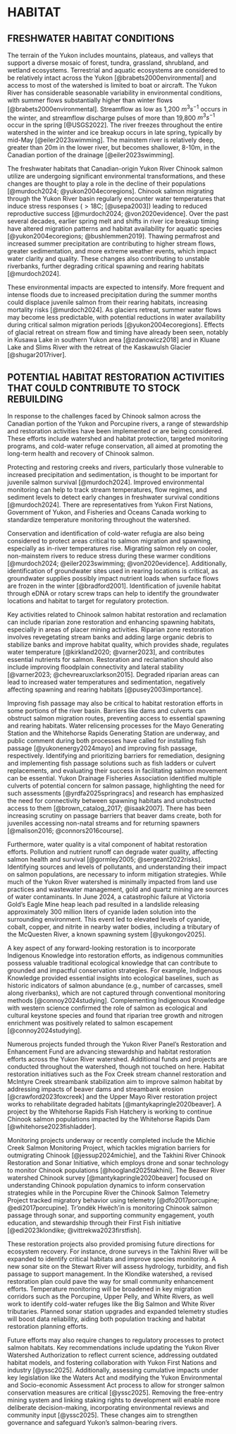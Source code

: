 # HABITAT {#sec:HABITAT}
## FRESHWATER HABITAT CONDITIONS

The terrain of the Yukon includes mountains, plateaus, and valleys that support a diverse mosaic of forest, tundra, grassland, shrubland, and wetland ecosystems. Terrestrial and aquatic ecosystems are considered to be relatively intact across the Yukon [@brabets2000environmental] and access to most of the watershed is limited to boat or aircraft. The Yukon River has considerable seasonable variability in environmental conditions, with summer flows substantially higher than winter flows [@brabets2000environmental]. Streamflow as low as 1,200 $m^3s^{-1}$ occurs in the winter, and streamflow discharge pulses of more than 19,800 $m^3s^{-1}$ occur in the spring [@USGS2022]. The river freezes throughout the entire watershed in the winter and ice breakup occurs in late spring, typically by mid-May [@eiler2023swimming]. The mainstem river is relatively deep, greater than 20m in the lower river, but becomes shallower, 8-10m, in the Canadian portion of the drainage [@eiler2023swimming].

The freshwater habitats that Canadian-origin Yukon River Chinook salmon utilize are undergoing significant environmental transformations, and these changes are thought to play a role in the decline of their populations [@murdoch2024; @yukon2004ecoregions]. Chinook salmon migrating through the Yukon River basin regularly encounter water temperatures that induce stress responses ($>18$C; [@usepa2003]) leading to reduced reproductive success [@murdoch2024; @von2020evidence]. Over the past several decades, earlier spring melt and shifts in river ice breakup timing have altered migration patterns and habitat availability for aquatic species [@yukon2004ecoregions; @bushlemmen2019]. Thawing permafrost and increased summer precipitation are contributing to higher stream flows, greater sedimentation, and more extreme weather events, which impact water clarity and quality. These changes also contributing to unstable riverbanks, further degrading critical spawning and rearing habitats [@murdoch2024].

These environmental impacts are expected to intensify. More frequent and intense floods due to increased precipitation during the summer months could displace juvenile salmon from their rearing habitats, increasing mortality risks [@murdoch2024]. As glaciers retreat, summer water flows may become less predictable, with potential reductions in water availability during critical salmon migration periods [@yukon2004ecoregions]. Effects of glacial retreat on stream flow and timing have already been seen, notably in Kusawa Lake in southern Yukon area [@zdanowicz2018] and in Kluane Lake and Slims River with the retreat of the Kaskawulsh Glacier [@shugar2017river].

## POTENTIAL HABITAT RESTORATION ACTIVITIES THAT COULD CONTRIBUTE TO STOCK REBUILDING

In response to the challenges faced by Chinook salmon across the Canadian portion of the Yukon and Porcupine rivers, a range of stewardship and restoration activities have been implemented or are being considered. These efforts include watershed and habitat protection, targeted monitoring programs, and cold-water refuge conservation, all aimed at promoting the long-term health and recovery of Chinook salmon.

Protecting and restoring creeks and rivers, particularly those vulnerable to increased precipitation and sedimentation, is thought to be important for juvenile salmon survival [@murdoch2024]. Improved environmental monitoring can help to track stream temperatures, flow regimes, and sediment levels to detect early changes in freshwater survival conditions [@murdoch2024]. There are representatives from Yukon First Nations, Government of Yukon, and Fisheries and Oceans Canada working to standardize temperature monitoring throughout the watershed.

Conservation and identification of cold-water refugia are also being considered to protect areas critical to salmon migration and spawning, especially as in-river temperatures rise. Migrating salmon rely on cooler, non-mainstem rivers to reduce stress during these warmer conditions [@murdoch2024; @eiler2023swimming; @von2020evidence]. Additionally, identification of groundwater sites used in rearing locations is critical, as groundwater supplies possibly impact nutrient loads when surface flows are frozen in the winter [@bradford2001]. Identification of juvenile habitat through eDNA or rotary screw traps can help to identify the groundwater locations and habitat to target for regulatory protection.

Key activities related to Chinook salmon habitat restoration and reclamation can include riparian zone restoration and enhancing spawning habitats, especially in areas of placer mining activities. Riparian zone restoration involves revegetating stream banks and adding large organic debris to stabilize banks and improve habitat quality, which provides shade, regulates water temperature [@kirkland2020; @varner2023], and contributes essential nutrients for salmon. Restoration and reclamation should also include improving floodplain connectivity and lateral stability [@varner2023; @chevrearuxclarkson2015]. Degraded riparian areas can lead to increased water temperatures and sedimentation, negatively affecting spawning and rearing habitats [@pusey2003importance].

Improving fish passage may also be critical to habitat restoration efforts in some portions of the river basin. Barriers like dams and culverts can obstruct salmon migration routes, preventing access to essential spawning and rearing habitats. Water relicensing processes for the Mayo Generating Station and the Whitehorse Rapids Generating Station are underway, and public comment during both processes have called for installing fish passage [@yukonenergy2024mayo] and improving fish passage, respectively. Identifying and prioritizing barriers for remediation, designing and implementing fish passage solutions such as fish ladders or culvert replacements, and evaluating their success in facilitating salmon movement can be essential. Yukon Drainage Fisheries Association identified multiple culverts of potential concern for salmon passage, highlighting the need for such assessments [@yrdfa2025springracs] and research has emphasized the need for connectivity between spawning habitats and unobstructed access to them [@brown_catalog_2017; @isaak2007]. There has been increasing scrutiny on passage barriers that beaver dams create, both for juveniles accessing non-natal streams and for returning spawners [@malison2016; @connors2016course].

Furthermore, water quality is a vital component of habitat restoration efforts. Pollution and nutrient runoff can degrade water quality, affecting salmon health and survival [@gormley2005; @sergeant2022risks]. Identifying sources and levels of pollutants, and understanding their impact on salmon populations, are necessary to inform mitigation strategies. While much of the Yukon River watershed is minimally impacted from land use practices and wastewater management, gold and quartz mining are sources of water contaminants. In June 2024, a catastrophic failure at Victoria Gold's Eagle Mine heap leach pad resulted in a landslide releasing approximately 300 million liters of cyanide laden solution into the surrounding environment. This event led to elevated levels of cyanide, cobalt, copper, and nitrite in nearby water bodies, including a tributary of the McQuesten River, a known spawning system [@yukongov2025].

A key aspect of any forward-looking restoration is to incorporate Indigenous Knowledge into restoration efforts, as indigenous communities possess valuable traditional ecological knowledge that can contribute to grounded and impactful conservation strategies. For example, Indigenous Knowledge provided essential insights into ecological baselines, such as historic indicators of salmon abundance (e.g., number of carcasses, smell along riverbanks), which are not captured through conventional monitoring methods [@connoy2024studying]. Complementing Indigenous Knowledge with western science confirmed the role of salmon as ecological and cultural keystone species and found that riparian tree growth and nitrogen enrichment was positively related to salmon escapement [@connoy2024studying].

Numerous projects funded through the Yukon River Panel's Restoration and Enhancement Fund are advancing stewardship and habitat restoration efforts across the Yukon River watershed. Additional funds and projects are conducted throughout the watershed, though not touched on here. Habitat restoration initiatives such as the Fox Creek stream channel restoration and McIntyre Creek streambank stabilization aim to improve salmon habitat by addressing impacts of beaver dams and streambank erosion [@crawford2023foxcreek] and the Upper Mayo River restoration project works to rehabilitate degraded habitats [@mantykapringle2020beaver]. A project by the Whitehorse Rapids Fish Hatchery is working to continue Chinook salmon populations impacted by the Whitehorse Rapids Dam [@whitehorse2023fishladder].

Monitoring projects underway or recently completed include the Michie Creek Salmon Monitoring Project, which tackles migration barriers for outmigrating Chinook [@jessup2024michie], and the Takhini River Chinook Restoration and Sonar Initiative, which employs drone and sonar technology to monitor Chinook populations [@hoogland2025takhini]. The Beaver River watershed Chinook survey [@mantykapringle2020beaver] focused on understanding Chinook population dynamics to inform conservation strategies while in the Porcupine River the Chinook Salmon Telemetry Project tracked migratory behavior using telemetry [@dfo2017porcupine; @edi2017porcupine]. Tr'ondëk Hwëch'in is monitoring Chinook salmon passage through sonar, and supporting community engagement, youth education, and stewardship through their First Fish initiative [@edi2023klondike; @vittrekwa2023firstfish].

These restoration projects also provided promising future directions for ecosystem recovery. For instance, drone surveys in the Takhini River will be expanded to identify critical habitats and improve species monitoring. A new sonar site on the Stewart River will assess hydrology, turbidity, and fish passage to support management. In the Klondike watershed, a revised restoration plan could pave the way for small community enhancement efforts. Temperature monitoring will be broadened in key migration corridors such as the Porcupine, Upper Pelly, and White Rivers, as well work to identify cold-water refuges like the Big Salmon and White River tributaries. Planned sonar station upgrades and expanded telemetry studies will boost data reliability, aiding both population tracking and habitat restoration planning efforts.

Future efforts may also require changes to regulatory processes to protect salmon habitats. Key recommendations include updating the Yukon River Watershed Authorization to reflect current science, addressing outdated habitat models, and fostering collaboration with Yukon First Nations and industry [@yssc2025]. Additionally, assessing cumulative impacts under key legislation like the Waters Act and modifying the Yukon Environmental and Socio-economic Assessment Act process to allow for stronger salmon conservation measures are critical [@yssc2025]. Removing the free-entry mining system and linking staking rights to development will enable more deliberate decision-making, incorporating environmental reviews and community input [@yssc2025]. These changes aim to strengthen governance and safeguard Yukon's salmon-bearing rivers.
